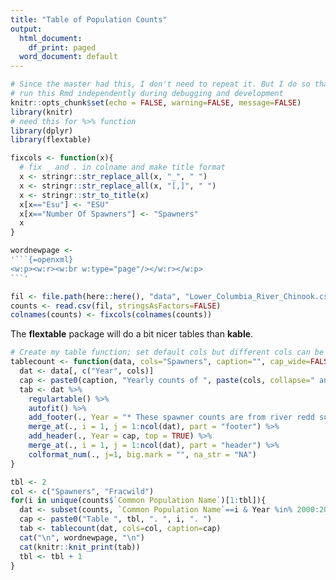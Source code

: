 ```yaml
---
title: "Table of Population Counts"
output:
  html_document:
    df_print: paged
  word_document: default
---
```


```r
# Since the master had this, I don't need to repeat it. But I do so that I can
# run this Rmd independently during debugging and development
knitr::opts_chunk$set(echo = FALSE, warning=FALSE, message=FALSE)
library(knitr)
# need this for %>% function
library(dplyr)
library(flextable)
```

```r
fixcols <- function(x){
  # fix _ and . in colname and make title format
  x <- stringr::str_replace_all(x, "_", " ")
  x <- stringr::str_replace_all(x, "[,]", " ")
  x <- stringr::str_to_title(x)
  x[x=="Esu"] <- "ESU"
  x[x=="Number Of Spawners"] <- "Spawners"
  x
}
```

<!-- This is how to get a new page in Word. Make sure you are in print view on the word doc -->

```r
wordnewpage <-
'```{=openxml}
<w:p><w:r><w:br w:type="page"/></w:r></w:p>
```'
```

```r
fil <- file.path(here::here(), "data", "Lower_Columbia_River_Chinook.csv")
counts <- read.csv(fil, stringsAsFactors=FALSE)
colnames(counts) <- fixcols(colnames(counts))
```

The **flextable** package will do a bit nicer tables than **kable**.

```r
# Create my table function; set default cols but different cols can be passed in
tablecount <- function(data, cols="Spawners", caption="", cap_wide=FALSE){
  dat <- data[, c("Year", cols)]
  cap <- paste0(caption, "Yearly counts of ", paste(cols, collapse=" and "), " for ", min(dat$Year), " to ", max(dat$Year))
  tab <- dat %>%
    regulartable() %>%
    autofit() %>%
    add_footer(., Year = "* These spawner counts are from river redd surveys.") %>%
    merge_at(., i = 1, j = 1:ncol(dat), part = "footer") %>% 
    add_header(., Year = cap, top = TRUE) %>% 
    merge_at(., i = 1, j = 1:ncol(dat), part = "header") %>%
    colformat_num(., j=1, big.mark = "", na_str = "NA")
}
```

```r
tbl <- 2
col <- c("Spawners", "Fracwild")
for(i in unique(counts$`Common Population Name`)[1:tbl]){
  dat <- subset(counts, `Common Population Name`==i & Year %in% 2000:2014)
  cap <- paste0("Table ", tbl, ". ", i, ". ")
  tab <- tablecount(dat, cols=col, caption=cap)
  cat("\n", wordnewpage, "\n")
  cat(knitr::knit_print(tab))
  tbl <- tbl + 1
}
```
